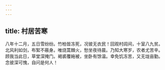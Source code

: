 ```yaml
---
---
---
```

title: 村居苦寒
---



八年十二月，五日雪纷纷。竹柏皆冻死，况彼无衣民！回观村闾间，十室八九贫。北风利如剑，布絮不蔽身。唯烧蒿棘火，愁坐夜待晨。乃知大寒岁，农者尤苦辛。顾我当此日，草堂深掩门。褐裘覆絁被，坐卧有馀温。幸免饥冻苦，又无垅亩勤。念彼深可愧，自问是何人！